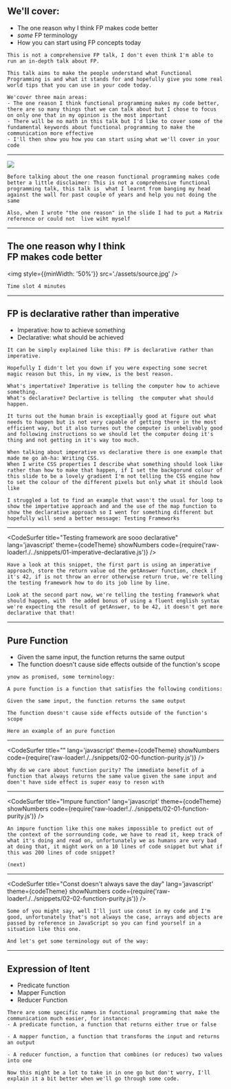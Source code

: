 
## We'll cover: 
<ul>
<Appear>
  <li>The one reason why I think FP makes code better</li>
  <li><i>some</i> FP terminology</li>
  <li>How you can start using FP concepts today</li>
</Appear>
</ul>

```notes
This is not a comprehensive FP talk, I don't even think I'm able to run an in-depth talk about FP.

This talk aims to make the people understand what Functional Programming is and what it stands for and hopefully give you some real world tips that you can use in your code today. 

We'cover three main areas:
- The one reason I think functional programming makes my code better, there are so many things that we can talk about but I chose to focus on only one that in my opinion is the most important
- There will be no math in this talk but I'd like to cover some of the fundamental keywords about functional programming to make the communication more effective
- I'll then show you how you can start using what we'll cover in your code
```
---
<Image size='80%' src='./assets/door.jpg' />

```notes
Before talking about the one reason functional programming makes code better a little disclaimer: This is not a comprehensive functional programming talk, this talk is  what I learnt from banging my head against the wall for past couple of years and help you not doing the same

Also, when I wrote "the one reason" in the slide I had to put a Matrix reference or could not  live wiht myself
```
---
## The one reason why I think <br /> FP makes code better

<img style={{minWidth: '50%'}} src='./assets/source.jpg' />

```notes
Time slot 4 minutes
```
---
## FP is declarative rather than imperative
<ul>
<Appear>
  <li>Imperative: how to achieve something</li>
  <li>Declarative: what should be achieved</li>
</Appear>
</ul>

```notes
It can be simply explained like this: FP is declarative rather than imperative.

Hopefully I didn't let you down if you were expecting some secret magic reason but this, in my view, is the best reason.

What's impertative? Imperative is telling the computer how to achieve something.
What's declarative? Declartive is telling  the computer what should happen.

It turns out the human brain is exceptiaally good at figure out what needs to happen but is not very capable of getting there in the most efficient way, but it also turnes out the computer is unbelivably good and following instructions so we should let the computer doing it's thing and not getting in it's way too much.

When talking about imperative vs declarative there is one example that made me go ah-ha: Writing CSS.
When I write CSS properties I describe what something should look like rather than how to make that happen, if I set the backgorund colour of this slide to be a lovely gradient I'm not telling the CSS engine how to set the colour of the different pixels but only what it should look like 

I struggled a lot to find an example that wasn't the usual for loop to show the impertative approach and and the use of the map function to show the declarative approach so I went for something different but hopefully will send a better message: Testing Frameworks
```
---
<CodeSurfer
title="Testing framework are sooo declarative"
lang='javascript'
theme={codeTheme}
showNumbers
code={require('raw-loader!./../snippets/01-imperative-declarative.js')}
/>

```notes
Have a look at this snippet, the first part is using an imperative approach, store the return value od the getAnswer function, check if it's 42, if is not throw an error otherwise return true, we're telling the testing framework how to do its job line by line.

Look at the second part now, we're telling the testing framework what should happen, with  the added bonus of using a fluent english syntax we're expecting the result of getAnswer, to be 42, it doesn't get more declarative that that! 
```
---
## Pure Function

<ul>
<Appear>
<li>Given the same input, the function returns the same output</li>
<li>The function doesn't cause side effects outside of the function's scope</li>
</Appear>
</ul>

```notes
ynow as promised, some terminology:

A pure function is a function that satisfies the following conditions:

Given the same input, the function returns the same output

The function doesn't cause side effects outside of the function's scope

Here an example of an pure function
```
---
<CodeSurfer
title=""
lang='javascript'
theme={codeTheme}
showNumbers
code={require('raw-loader!./../snippets/02-00-function-purity.js')}
/>

```notes
Why do we care about function purity? The immediate benefit of a function that always returns the same value given the same input and doen't have side effect is super easy to reson with 
```
---
<CodeSurfer
title="Impure function"
lang='javascript'
theme={codeTheme}
showNumbers
code={require('raw-loader!./../snippets/02-01-function-purity.js')}
/>

```notes
An impure function like this one makes impossible to predict out of the context of the sorrounding code, we have to read it, keep track of what it's doing and read on, unfortunately we as humans are very bad at doing that, it might work on a 10 lines of code snippet but what if this was 200 lines of code snippet?

(next)
```
---
<CodeSurfer
title="Const doesn't always save the day"
lang='javascript'
theme={codeTheme}
showNumbers
code={require('raw-loader!./../snippets/02-02-function-purity.js')}
/>

```notes
Some of you might say, well I'll just use const in my code and I'm good, unfortunately that's not always the case, arrays and objects are passed by reference in JavaScript so you can find yourself in a situation like this one. 

And let's get some terminology out of the way:
```
---
## Expression of Itent

<ul>
<Appear>
<li>Predicate function</li>
<li>Mapper Function</li>
<li>Reducer Function</li>
</Appear>
</ul>

```notes
There are some specific names in functional programming that make the communication much easier, for instance:
- A predicate function, a function that returns either true or false

- A mapper function, a function that transforms the input and returns an output

- A reducer function, a function that combines (or reduces) two values into one 

Now this might be a lot to take in in one go but don't worry, I'll explain it a bit better when we'll go through some code.
```
